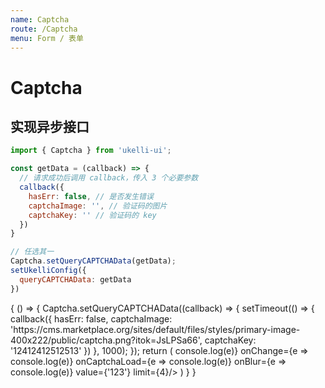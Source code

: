 ```yaml
---
name: Captcha
route: /Captcha
menu: Form / 表单
---
```



# Captcha

## 实现异步接口

```js
import { Captcha } from 'ukelli-ui';

const getData = (callback) => {
  // 请求成功后调用 callback，传入 3 个必要参数
  callback({
    hasErr: false, // 是否发生错误
    captchaImage: '', // 验证码的图片
    captchaKey: '' // 验证码的 key
  })
}

// 任选其一
Captcha.setQueryCAPTCHAData(getData);
setUkelliConfig({
  queryCAPTCHAData: getData
})
```

<Props of={Captcha} />

<Playground>
  {
    () => {
      Captcha.setQueryCAPTCHAData((callback) => {
        setTimeout(() => {
          callback({
            hasErr: false,
            captchaImage: 'https://cms.marketplace.org/sites/default/files/styles/primary-image-400x222/public/captcha.png?itok=JsLPSa66',
            captchaKey: '12412412512513'
          })
        }, 1000);
      });
      return (
        <Captcha
          onError={e => console.log(e)}
          onChange={e => console.log(e)}
          onCaptchaLoad={e => console.log(e)}
          onBlur={e => console.log(e)}
          value={'123'}
          limit={4}/>
      )
    }
  }
</Playground>
